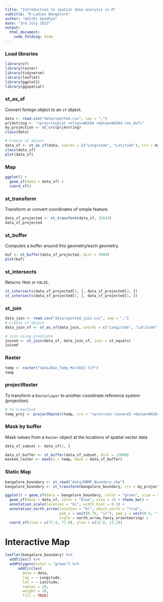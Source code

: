 ```yaml
---
title: "Introduction to spatial data analysis in R"
subtitle: "R-Ladies Bangalore"
author: "Adithi Upadhya"
date: "3rd July 2022"
output:
  html_document:
    code_folding: hide
---
```


### Load libraries  


```r
library(sf)
library(raster)
library(tidyverse)
library(leaflet)
library(ggplot2)
library(ggspatial)
```


### st_as_sf

Convert foreign object to an `sf` object.


```r
data <- read.csv("data/spotted.csv", sep = ",")
prj4string <- "+proj=longlat +ellps=WGS84 +datum=WGS84 +no_defs"
my_projection <- st_crs(prj4string)
class(data)

# Create sf object
data_sf <- st_as_sf(data, coords = c("Longitude", "Latitude"), crs = my_projection)
class(data_sf)
plot(data_sf)
```


### Map


```r
ggplot() + 
  geom_sf(data = data_sf) + 
  coord_sf()
```


### st_transform

Transform or convert coordinates of simple feature.

```r
data_sf_projected <- st_transform(data_sf, 32643)
data_sf_projected
```


### st_buffer

Computes a buffer around this geometry/each geometry.

```r
buf <- st_buffer(data_sf_projected, dist = 3000)
plot(buf)
```


### st_intersects

Returns `TRUE` or `FALSE.`

```r
st_intersects(data_sf_projected[1, ], data_sf_projected[2, ])
st_intersects(data_sf_projected[1, ], data_sf_projected[1, ])
```


### st_join

```r
data_join <- read.csv("data/spotted_join.csv", sep = ",")
# Create sf object
data_join_sf <- st_as_sf(data_join, coords = c("Longitude", "Latitude"), crs = my_projection)

# Join using predicate 
joined <- st_join(data_sf, data_join_sf, join = st_equals)
joined
```



### Raster 


```r
temp <- raster("data/Ban_Temp_Mar2022.tif")
temp
```


### projectRaster

To transform a `RasterLayer` to another coordinate reference system (projection)

```r
# To transform 
temp_proj <- projectRaster(temp, crs = "+proj=utm +zone=43 +datum=WGS84")
```


### Mask by buffer 

Mask values from a `Raster` object at the locations of spatial vector data

```r
data_sf_subset <- data_sf[1, ]

data_sf_buffer <- st_buffer(data_sf_subset, dist = 12000) 
masked_raster <- mask(x = temp, mask = data_sf_buffer)
```


### Static Map

```r
bangalore_boundary <- st_read("data/BBMP_Boundary.shp")
bangalore_boundary <- st_transform(bangalore_boundary, crs = my_projection)

ggplot() + geom_sf(data = bangalore_boundary, color = "green", size = 2, alpha = 0.1, fill = "green") +
  geom_sf(data = data_sf, color = "blue", size = 2) + theme_bw() +
  annotation_scale(location = "bl", width_hint = 0.5) +
  annotation_north_arrow(location = "bl", which_north = "true", 
                         pad_x = unit(0.75, "in"), pad_y = unit(0.5, "in"),
                         style = north_arrow_fancy_orienteering) +
  coord_sf(xlim = c(77.4, 77.8), ylim = c(12.8, 13.2))
```

# Interactive Map

```r
leaflet(bangalore_boundary) %>% 
  addTiles() %>% 
  addPolygons(color = "green") %>%
      addCircles(
        data = data,
        lng = ~ Longitude,
        lat = ~ Latitude,
        radius = 20,
        weight = 20,
        fill = TRUE)
```
